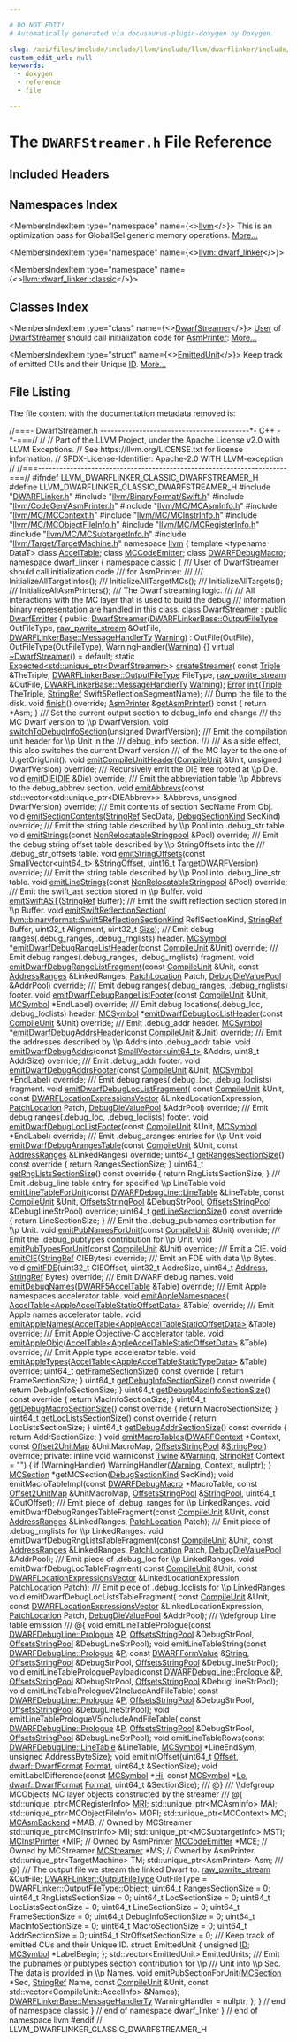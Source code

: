 ```yaml
---

# DO NOT EDIT!
# Automatically generated via docusaurus-plugin-doxygen by Doxygen.

slug: /api/files/include/include/llvm/include/llvm/dwarflinker/include/llvm/dwarflinker/classic/dwarfstreamer-h
custom_edit_url: null
keywords:
  - doxygen
  - reference
  - file

---
```





# The `DWARFStreamer.h` File Reference

<DoxygenPage pluginConfig={pluginConfig}>



## Included Headers

<IncludesList>
<IncludesListItem
  filePath="DWARFLinker.h"
  permalink="/docs/api/files/include/include/llvm/include/llvm/dwarflinker/include/llvm/dwarflinker/classic/dwarflinker-h"
  isLocal="true" />
<IncludesListItem
  filePath="llvm/BinaryFormat/Swift.h"
  permalink="/docs/api/files/include/include/llvm/include/llvm/binaryformat/swift-h"
  isLocal="true" />
<IncludesListItem
  filePath="llvm/CodeGen/AsmPrinter.h"
  permalink="/docs/api/files/include/include/llvm/include/llvm/codegen/asmprinter-h"
  isLocal="true" />
<IncludesListItem
  filePath="llvm/MC/MCAsmInfo.h"
  permalink="/docs/api/files/include/include/llvm/include/llvm/mc/mcasminfo-h"
  isLocal="true" />
<IncludesListItem
  filePath="llvm/MC/MCContext.h"
  permalink="/docs/api/files/include/include/llvm/include/llvm/mc/mccontext-h"
  isLocal="true" />
<IncludesListItem
  filePath="llvm/MC/MCInstrInfo.h"
  permalink="/docs/api/files/include/include/llvm/include/llvm/mc/mcinstrinfo-h"
  isLocal="true" />
<IncludesListItem
  filePath="llvm/MC/MCObjectFileInfo.h"
  permalink="/docs/api/files/include/include/llvm/include/llvm/mc/mcobjectfileinfo-h"
  isLocal="true" />
<IncludesListItem
  filePath="llvm/MC/MCRegisterInfo.h"
  permalink="/docs/api/files/include/include/llvm/include/llvm/mc/mcregisterinfo-h"
  isLocal="true" />
<IncludesListItem
  filePath="llvm/MC/MCSubtargetInfo.h"
  permalink="/docs/api/files/include/include/llvm/include/llvm/mc/mcsubtargetinfo-h"
  isLocal="true" />
<IncludesListItem
  filePath="llvm/Target/TargetMachine.h"
  permalink="/docs/api/files/include/include/llvm/include/llvm/target/targetmachine-h"
  isLocal="true" />
</IncludesList>

## Namespaces Index

<MembersIndex>

<MembersIndexItem
  type="namespace"
  name={<><a href="/docs/api/namespaces/llvm">llvm</a></>}>
This is an optimization pass for GlobalISel generic memory operations. <a href="/docs/api/namespaces/llvm/#details">More...</a>
</MembersIndexItem>

<MembersIndexItem
  type="namespace"
  name={<><a href="/docs/api/namespaces/llvm/dwarf-linker">llvm::dwarf_linker</a></>}>
</MembersIndexItem>

<MembersIndexItem
  type="namespace"
  name={<><a href="/docs/api/namespaces/llvm/dwarf-linker/classic">llvm::dwarf_linker::classic</a></>}>
</MembersIndexItem>

</MembersIndex>

## Classes Index

<MembersIndex>

<MembersIndexItem
  type="class"
  name={<><a href="/docs/api/classes/llvm/dwarf-linker/classic/dwarfstreamer">DwarfStreamer</a></>}>
<a href="/docs/api/classes/llvm/user">User</a> of <a href="/docs/api/classes/llvm/dwarf-linker/classic/dwarfstreamer">DwarfStreamer</a> should call initialization code for <a href="/docs/api/classes/llvm/asmprinter">AsmPrinter</a>: <a href="/docs/api/classes/llvm/dwarf-linker/classic/dwarfstreamer/#details">More...</a>
</MembersIndexItem>

<MembersIndexItem
  type="struct"
  name={<><a href="/docs/api/structs/llvm/dwarf-linker/classic/dwarfstreamer/emittedunit">EmittedUnit</a></>}>
Keep track of emitted CUs and their Unique <a href="/docs/api/namespaces/llvm/callingconv/#abdf8cf606905c10634e831390981b0ed">ID</a>. <a href="/docs/api/structs/llvm/dwarf-linker/classic/dwarfstreamer/emittedunit/#details">More...</a>
</MembersIndexItem>

</MembersIndex>


## File Listing

The file content with the documentation metadata removed is:

<ProgramListing>

<Link id="l00001" /><CodeLine lineNumber="1"><span class="doxyHighlightComment">//===- DwarfStreamer.h ------------------------------------------&#42;- C++ -&#42;-===//</span></CodeLine>
<Link id="l00002" /><CodeLine lineNumber="2"><span class="doxyHighlightComment">//</span></CodeLine>
<Link id="l00003" /><CodeLine lineNumber="3"><span class="doxyHighlightComment">// Part of the LLVM Project, under the Apache License v2.0 with LLVM Exceptions.</span></CodeLine>
<Link id="l00004" /><CodeLine lineNumber="4"><span class="doxyHighlightComment">// See https://llvm.org/LICENSE.txt for license information.</span></CodeLine>
<Link id="l00005" /><CodeLine lineNumber="5"><span class="doxyHighlightComment">// SPDX-License-Identifier: Apache-2.0 WITH LLVM-exception</span></CodeLine>
<Link id="l00006" /><CodeLine lineNumber="6"><span class="doxyHighlightComment">//</span></CodeLine>
<Link id="l00007" /><CodeLine lineNumber="7"><span class="doxyHighlightComment">//===----------------------------------------------------------------------===//</span></CodeLine>
<Link id="l00008" /><CodeLine lineNumber="8"></CodeLine>
<Link id="l00009" /><CodeLine lineNumber="9"><span class="doxyHighlightPreprocessor">#ifndef LLVM&#95;DWARFLINKER&#95;CLASSIC&#95;DWARFSTREAMER&#95;H</span></CodeLine>
<Link id="l00010" /><CodeLine lineNumber="10"><span class="doxyHighlightPreprocessor">#define LLVM&#95;DWARFLINKER&#95;CLASSIC&#95;DWARFSTREAMER&#95;H</span></CodeLine>
<Link id="l00011" /><CodeLine lineNumber="11"></CodeLine>
<Link id="l00012" /><CodeLine lineNumber="12"><span class="doxyHighlightPreprocessor">#include &quot;<a href="/docs/api/files/include/include/llvm/include/llvm/dwarflinker/include/llvm/dwarflinker/classic/dwarflinker-h">DWARFLinker.h</a>&quot;</span></CodeLine>
<Link id="l00013" /><CodeLine lineNumber="13"><span class="doxyHighlightPreprocessor">#include &quot;<a href="/docs/api/files/include/include/llvm/include/llvm/binaryformat/swift-h">llvm/BinaryFormat/Swift.h</a>&quot;</span></CodeLine>
<Link id="l00014" /><CodeLine lineNumber="14"><span class="doxyHighlightPreprocessor">#include &quot;<a href="/docs/api/files/include/include/llvm/include/llvm/codegen/asmprinter-h">llvm/CodeGen/AsmPrinter.h</a>&quot;</span></CodeLine>
<Link id="l00015" /><CodeLine lineNumber="15"><span class="doxyHighlightPreprocessor">#include &quot;<a href="/docs/api/files/include/include/llvm/include/llvm/mc/mcasminfo-h">llvm/MC/MCAsmInfo.h</a>&quot;</span></CodeLine>
<Link id="l00016" /><CodeLine lineNumber="16"><span class="doxyHighlightPreprocessor">#include &quot;<a href="/docs/api/files/include/include/llvm/include/llvm/mc/mccontext-h">llvm/MC/MCContext.h</a>&quot;</span></CodeLine>
<Link id="l00017" /><CodeLine lineNumber="17"><span class="doxyHighlightPreprocessor">#include &quot;<a href="/docs/api/files/include/include/llvm/include/llvm/mc/mcinstrinfo-h">llvm/MC/MCInstrInfo.h</a>&quot;</span></CodeLine>
<Link id="l00018" /><CodeLine lineNumber="18"><span class="doxyHighlightPreprocessor">#include &quot;<a href="/docs/api/files/include/include/llvm/include/llvm/mc/mcobjectfileinfo-h">llvm/MC/MCObjectFileInfo.h</a>&quot;</span></CodeLine>
<Link id="l00019" /><CodeLine lineNumber="19"><span class="doxyHighlightPreprocessor">#include &quot;<a href="/docs/api/files/include/include/llvm/include/llvm/mc/mcregisterinfo-h">llvm/MC/MCRegisterInfo.h</a>&quot;</span></CodeLine>
<Link id="l00020" /><CodeLine lineNumber="20"><span class="doxyHighlightPreprocessor">#include &quot;<a href="/docs/api/files/include/include/llvm/include/llvm/mc/mcsubtargetinfo-h">llvm/MC/MCSubtargetInfo.h</a>&quot;</span></CodeLine>
<Link id="l00021" /><CodeLine lineNumber="21"><span class="doxyHighlightPreprocessor">#include &quot;<a href="/docs/api/files/include/include/llvm/include/llvm/target/targetmachine-h">llvm/Target/TargetMachine.h</a>&quot;</span></CodeLine>
<Link id="l00022" /><CodeLine lineNumber="22"></CodeLine>
<Link id="l00023" /><CodeLine lineNumber="23"><span class="doxyHighlightKeyword">namespace </span><span class="doxyHighlight"><a href="/docs/api/namespaces/llvm">llvm</a> &#123;</span></CodeLine>
<Link id="l00024" /><CodeLine lineNumber="24"><span class="doxyHighlightKeyword">template</span><span class="doxyHighlight"> &lt;</span><span class="doxyHighlightKeyword">typename</span><span class="doxyHighlight"> DataT&gt; </span><span class="doxyHighlightKeyword">class </span><span class="doxyHighlight"><a href="/docs/api/classes/llvm/acceltable">AccelTable</a>;</span></CodeLine>
<Link id="l00025" /><CodeLine lineNumber="25"></CodeLine>
<Link id="l00026" /><CodeLine lineNumber="26"><span class="doxyHighlightKeyword">class </span><span class="doxyHighlight"><a href="/docs/api/classes/llvm/mccodeemitter">MCCodeEmitter</a>;</span></CodeLine>
<Link id="l00027" /><CodeLine lineNumber="27"><span class="doxyHighlightKeyword">class </span><span class="doxyHighlight"><a href="/docs/api/classes/llvm/dwarfdebugmacro">DWARFDebugMacro</a>;</span></CodeLine>
<Link id="l00028" /><CodeLine lineNumber="28"></CodeLine>
<Link id="l00029" /><CodeLine lineNumber="29"><span class="doxyHighlightKeyword">namespace </span><span class="doxyHighlight"><a href="/docs/api/namespaces/llvm/dwarf-linker">dwarf&#95;linker</a> &#123;</span></CodeLine>
<Link id="l00030" /><CodeLine lineNumber="30"><span class="doxyHighlightKeyword">namespace </span><span class="doxyHighlight"><a href="/docs/api/namespaces/llvm/dwarf-linker/classic">classic</a> &#123;</span></CodeLine>
<Link id="l00031" /><CodeLine lineNumber="31"></CodeLine>
<Link id="l00032" /><CodeLine lineNumber="32"><span class="doxyHighlightComment">///   User of DwarfStreamer should call initialization code</span></CodeLine>
<Link id="l00033" /><CodeLine lineNumber="33"><span class="doxyHighlightComment">///   for AsmPrinter:</span></CodeLine>
<Link id="l00034" /><CodeLine lineNumber="34"><span class="doxyHighlightComment">///</span></CodeLine>
<Link id="l00035" /><CodeLine lineNumber="35"><span class="doxyHighlightComment">///   InitializeAllTargetInfos();</span></CodeLine>
<Link id="l00036" /><CodeLine lineNumber="36"><span class="doxyHighlightComment">///   InitializeAllTargetMCs();</span></CodeLine>
<Link id="l00037" /><CodeLine lineNumber="37"><span class="doxyHighlightComment">///   InitializeAllTargets();</span></CodeLine>
<Link id="l00038" /><CodeLine lineNumber="38"><span class="doxyHighlightComment">///   InitializeAllAsmPrinters();</span></CodeLine>
<Link id="l00039" /><CodeLine lineNumber="39"></CodeLine>
<Link id="l00040" /><CodeLine lineNumber="40"><span class="doxyHighlightComment">/// The Dwarf streaming logic.</span></CodeLine>
<Link id="l00041" /><CodeLine lineNumber="41"><span class="doxyHighlightComment">///</span></CodeLine>
<Link id="l00042" /><CodeLine lineNumber="42"><span class="doxyHighlightComment">/// All interactions with the MC layer that is used to build the debug</span></CodeLine>
<Link id="l00043" /><CodeLine lineNumber="43"><span class="doxyHighlightComment">/// information binary representation are handled in this class.</span></CodeLine>
<Link id="l00044" /><CodeLine lineNumber="44" lineLink="/docs/api/classes/llvm/dwarf-linker/classic/dwarfstreamer"><span class="doxyHighlightKeyword">class </span><span class="doxyHighlight"><a href="/docs/api/classes/llvm/dwarf-linker/classic/dwarfstreamer/#a3b68ff50e1e1f073a066600407489bd8">DwarfStreamer</a> : </span><span class="doxyHighlightKeyword">public</span><span class="doxyHighlight"> <a href="/docs/api/classes/llvm/dwarf-linker/classic/dwarfemitter">DwarfEmitter</a> &#123;</span></CodeLine>
<Link id="l00045" /><CodeLine lineNumber="45"><span class="doxyHighlightKeyword">public</span><span class="doxyHighlight">:</span></CodeLine>
<Link id="l00046" /><CodeLine lineNumber="46" lineLink="/docs/api/classes/llvm/dwarf-linker/classic/dwarfstreamer/#a3b68ff50e1e1f073a066600407489bd8"><span class="doxyHighlight">  <a href="/docs/api/classes/llvm/dwarf-linker/classic/dwarfstreamer/#a3b68ff50e1e1f073a066600407489bd8">DwarfStreamer</a>(<a href="/docs/api/classes/llvm/dwarf-linker/dwarflinkerbase/#aba62c3e12b7c341d64f21e98325f4082">DWARFLinkerBase::OutputFileType</a> OutFileType,</span></CodeLine>
<Link id="l00047" /><CodeLine lineNumber="47"><span class="doxyHighlight">                <a href="/docs/api/classes/llvm/raw-pwrite-stream">raw&#95;pwrite&#95;stream</a> &amp;OutFile,</span></CodeLine>
<Link id="l00048" /><CodeLine lineNumber="48"><span class="doxyHighlight">                <a href="/docs/api/classes/llvm/dwarf-linker/dwarflinkerbase/#a6171d1affe838c4595f5bc1306ca5749">DWARFLinkerBase::MessageHandlerTy</a> <a href="/docs/api/namespaces/llvm/#ac226f3d2b9ca090171a8e0a8cb92c343a0eaadb4fcb48a0a0ed7bc9868be9fbaa">Warning</a>)</span></CodeLine>
<Link id="l00049" /><CodeLine lineNumber="49"><span class="doxyHighlight">      : OutFile(OutFile), OutFileType(OutFileType), WarningHandler(<a href="/docs/api/namespaces/llvm/#ac226f3d2b9ca090171a8e0a8cb92c343a0eaadb4fcb48a0a0ed7bc9868be9fbaa">Warning</a>) &#123;&#125;</span></CodeLine>
<Link id="l00050" /><CodeLine lineNumber="50" lineLink="/docs/api/classes/llvm/dwarf-linker/classic/dwarfstreamer/#a46d9f23594282ba2f47f20b2f43664e0"><span class="doxyHighlight">  </span><span class="doxyHighlightKeyword">virtual</span><span class="doxyHighlight"> <a href="/docs/api/classes/llvm/dwarf-linker/classic/dwarfstreamer/#a46d9f23594282ba2f47f20b2f43664e0">~DwarfStreamer</a>() = </span><span class="doxyHighlightKeywordFlow">default</span><span class="doxyHighlight">;</span></CodeLine>
<Link id="l00051" /><CodeLine lineNumber="51"></CodeLine>
<Link id="l00052" /><CodeLine lineNumber="52"><span class="doxyHighlight">  </span><span class="doxyHighlightKeyword">static</span><span class="doxyHighlight"> <a href="/docs/api/classes/llvm/expected">Expected&lt;std::unique&#95;ptr&lt;DwarfStreamer&gt;</a>&gt; <a href="/docs/api/classes/llvm/dwarf-linker/classic/dwarfstreamer/#a4fa9dc1022d6e4b200632808fe58b99a">createStreamer</a>(</span></CodeLine>
<Link id="l00053" /><CodeLine lineNumber="53"><span class="doxyHighlight">      </span><span class="doxyHighlightKeyword">const</span><span class="doxyHighlight"> <a href="/docs/api/classes/llvm/triple">Triple</a> &amp;TheTriple, <a href="/docs/api/classes/llvm/dwarf-linker/dwarflinkerbase/#aba62c3e12b7c341d64f21e98325f4082">DWARFLinkerBase::OutputFileType</a> FileType,</span></CodeLine>
<Link id="l00054" /><CodeLine lineNumber="54"><span class="doxyHighlight">      <a href="/docs/api/classes/llvm/raw-pwrite-stream">raw&#95;pwrite&#95;stream</a> &amp;OutFile, <a href="/docs/api/classes/llvm/dwarf-linker/dwarflinkerbase/#a6171d1affe838c4595f5bc1306ca5749">DWARFLinkerBase::MessageHandlerTy</a> <a href="/docs/api/namespaces/llvm/#ac226f3d2b9ca090171a8e0a8cb92c343a0eaadb4fcb48a0a0ed7bc9868be9fbaa">Warning</a>);</span></CodeLine>
<Link id="l00055" /><CodeLine lineNumber="55"></CodeLine>
<Link id="l00056" /><CodeLine lineNumber="56"><span class="doxyHighlight">  <a href="/docs/api/classes/llvm/error">Error</a> <a href="/docs/api/classes/llvm/dwarf-linker/classic/dwarfstreamer/#a7472bfb367d052f75ef1e00fa660be70">init</a>(<a href="/docs/api/classes/llvm/triple">Triple</a> TheTriple, <a href="/docs/api/classes/llvm/stringref">StringRef</a> Swift5ReflectionSegmentName);</span></CodeLine>
<Link id="l00057" /><CodeLine lineNumber="57"></CodeLine>
<Link id="l00058" /><CodeLine lineNumber="58"><span class="doxyHighlightComment">  /// Dump the file to the disk.</span></CodeLine>
<Link id="l00059" /><CodeLine lineNumber="59"><span class="doxyHighlight">  </span><span class="doxyHighlightKeywordType">void</span><span class="doxyHighlight"> <a href="/docs/api/classes/llvm/dwarf-linker/classic/dwarfstreamer/#aa219176178ec28609335b3abbc253984">finish</a>() </span><span class="doxyHighlightKeyword">override</span><span class="doxyHighlight">;</span></CodeLine>
<Link id="l00060" /><CodeLine lineNumber="60"></CodeLine>
<Link id="l00061" /><CodeLine lineNumber="61" lineLink="/docs/api/classes/llvm/dwarf-linker/classic/dwarfstreamer/#ac68bbd56c519d8bbc0528004f2510ccd"><span class="doxyHighlight">  <a href="/docs/api/classes/llvm/asmprinter">AsmPrinter</a> &amp;<a href="/docs/api/classes/llvm/dwarf-linker/classic/dwarfstreamer/#ac68bbd56c519d8bbc0528004f2510ccd">getAsmPrinter</a>()</span><span class="doxyHighlightKeyword"> const </span><span class="doxyHighlight">&#123; </span><span class="doxyHighlightKeywordFlow">return</span><span class="doxyHighlight"> &#42;Asm; &#125;</span></CodeLine>
<Link id="l00062" /><CodeLine lineNumber="62"></CodeLine>
<Link id="l00063" /><CodeLine lineNumber="63"><span class="doxyHighlightComment">  /// Set the current output section to debug&#95;info and change</span></CodeLine>
<Link id="l00064" /><CodeLine lineNumber="64"><span class="doxyHighlightComment">  /// the MC Dwarf version to \\p DwarfVersion.</span></CodeLine>
<Link id="l00065" /><CodeLine lineNumber="65"><span class="doxyHighlight">  </span><span class="doxyHighlightKeywordType">void</span><span class="doxyHighlight"> <a href="/docs/api/classes/llvm/dwarf-linker/classic/dwarfstreamer/#adfa6fc1d4ec200c99cce6bd03bb41dee">switchToDebugInfoSection</a>(</span><span class="doxyHighlightKeywordType">unsigned</span><span class="doxyHighlight"> DwarfVersion);</span></CodeLine>
<Link id="l00066" /><CodeLine lineNumber="66"></CodeLine>
<Link id="l00067" /><CodeLine lineNumber="67"><span class="doxyHighlightComment">  /// Emit the compilation unit header for \\p Unit in the</span></CodeLine>
<Link id="l00068" /><CodeLine lineNumber="68"><span class="doxyHighlightComment">  /// debug&#95;info section.</span></CodeLine>
<Link id="l00069" /><CodeLine lineNumber="69"><span class="doxyHighlightComment">  ///</span></CodeLine>
<Link id="l00070" /><CodeLine lineNumber="70"><span class="doxyHighlightComment">  /// As a side effect, this also switches the current Dwarf version</span></CodeLine>
<Link id="l00071" /><CodeLine lineNumber="71"><span class="doxyHighlightComment">  /// of the MC layer to the one of U.getOrigUnit().</span></CodeLine>
<Link id="l00072" /><CodeLine lineNumber="72"><span class="doxyHighlight">  </span><span class="doxyHighlightKeywordType">void</span><span class="doxyHighlight"> <a href="/docs/api/classes/llvm/dwarf-linker/classic/dwarfstreamer/#ae734c9b910054fa45f339c64f6a08d25">emitCompileUnitHeader</a>(<a href="/docs/api/classes/llvm/dwarf-linker/classic/compileunit">CompileUnit</a> &amp;Unit, </span><span class="doxyHighlightKeywordType">unsigned</span><span class="doxyHighlight"> DwarfVersion) </span><span class="doxyHighlightKeyword">override</span><span class="doxyHighlight">;</span></CodeLine>
<Link id="l00073" /><CodeLine lineNumber="73"></CodeLine>
<Link id="l00074" /><CodeLine lineNumber="74"><span class="doxyHighlightComment">  /// Recursively emit the DIE tree rooted at \\p Die.</span></CodeLine>
<Link id="l00075" /><CodeLine lineNumber="75"><span class="doxyHighlight">  </span><span class="doxyHighlightKeywordType">void</span><span class="doxyHighlight"> <a href="/docs/api/classes/llvm/dwarf-linker/classic/dwarfstreamer/#a3e1d9b11ad28b498cafb76889dc09239">emitDIE</a>(<a href="/docs/api/classes/llvm/die">DIE</a> &amp;Die) </span><span class="doxyHighlightKeyword">override</span><span class="doxyHighlight">;</span></CodeLine>
<Link id="l00076" /><CodeLine lineNumber="76"></CodeLine>
<Link id="l00077" /><CodeLine lineNumber="77"><span class="doxyHighlightComment">  /// Emit the abbreviation table \\p Abbrevs to the debug&#95;abbrev section.</span></CodeLine>
<Link id="l00078" /><CodeLine lineNumber="78"><span class="doxyHighlight">  </span><span class="doxyHighlightKeywordType">void</span><span class="doxyHighlight"> <a href="/docs/api/classes/llvm/dwarf-linker/classic/dwarfstreamer/#aa83137369d2d17f1a01722c9dbc1c625">emitAbbrevs</a>(</span><span class="doxyHighlightKeyword">const</span><span class="doxyHighlight"> std::vector&lt;std::unique&#95;ptr&lt;DIEAbbrev&gt;&gt; &amp;Abbrevs,</span></CodeLine>
<Link id="l00079" /><CodeLine lineNumber="79"><span class="doxyHighlight">                   </span><span class="doxyHighlightKeywordType">unsigned</span><span class="doxyHighlight"> DwarfVersion) </span><span class="doxyHighlightKeyword">override</span><span class="doxyHighlight">;</span></CodeLine>
<Link id="l00080" /><CodeLine lineNumber="80"></CodeLine>
<Link id="l00081" /><CodeLine lineNumber="81"><span class="doxyHighlightComment">  /// Emit contents of section SecName From Obj.</span></CodeLine>
<Link id="l00082" /><CodeLine lineNumber="82"><span class="doxyHighlight">  </span><span class="doxyHighlightKeywordType">void</span><span class="doxyHighlight"> <a href="/docs/api/classes/llvm/dwarf-linker/classic/dwarfstreamer/#a83ef4419b677602809ece02714515fdc">emitSectionContents</a>(<a href="/docs/api/classes/llvm/stringref">StringRef</a> SecData,</span></CodeLine>
<Link id="l00083" /><CodeLine lineNumber="83"><span class="doxyHighlight">                           <a href="/docs/api/namespaces/llvm/dwarf-linker/#a463a58e257d5f6fb2c39eb9a2474fc24">DebugSectionKind</a> SecKind) </span><span class="doxyHighlightKeyword">override</span><span class="doxyHighlight">;</span></CodeLine>
<Link id="l00084" /><CodeLine lineNumber="84"></CodeLine>
<Link id="l00085" /><CodeLine lineNumber="85"><span class="doxyHighlightComment">  /// Emit the string table described by \\p Pool into .debug&#95;str table.</span></CodeLine>
<Link id="l00086" /><CodeLine lineNumber="86"><span class="doxyHighlight">  </span><span class="doxyHighlightKeywordType">void</span><span class="doxyHighlight"> <a href="/docs/api/classes/llvm/dwarf-linker/classic/dwarfstreamer/#a4e79865080aad82450af13818c5bccde">emitStrings</a>(</span><span class="doxyHighlightKeyword">const</span><span class="doxyHighlight"> <a href="/docs/api/classes/llvm/nonrelocatablestringpool">NonRelocatableStringpool</a> &amp;Pool) </span><span class="doxyHighlightKeyword">override</span><span class="doxyHighlight">;</span></CodeLine>
<Link id="l00087" /><CodeLine lineNumber="87"></CodeLine>
<Link id="l00088" /><CodeLine lineNumber="88"><span class="doxyHighlightComment">  /// Emit the debug string offset table described by \\p StringOffsets into the</span></CodeLine>
<Link id="l00089" /><CodeLine lineNumber="89"><span class="doxyHighlightComment">  /// .debug&#95;str&#95;offsets table.</span></CodeLine>
<Link id="l00090" /><CodeLine lineNumber="90"><span class="doxyHighlight">  </span><span class="doxyHighlightKeywordType">void</span><span class="doxyHighlight"> <a href="/docs/api/classes/llvm/dwarf-linker/classic/dwarfstreamer/#a66752f73169dfa9247fe4f788c08e49e">emitStringOffsets</a>(</span><span class="doxyHighlightKeyword">const</span><span class="doxyHighlight"> <a href="/docs/api/classes/llvm/smallvector">SmallVector&lt;uint64&#95;t&gt;</a> &amp;StringOffset,</span></CodeLine>
<Link id="l00091" /><CodeLine lineNumber="91"><span class="doxyHighlight">                         uint16&#95;t TargetDWARFVersion) </span><span class="doxyHighlightKeyword">override</span><span class="doxyHighlight">;</span></CodeLine>
<Link id="l00092" /><CodeLine lineNumber="92"></CodeLine>
<Link id="l00093" /><CodeLine lineNumber="93"><span class="doxyHighlightComment">  /// Emit the string table described by \\p Pool into .debug&#95;line&#95;str table.</span></CodeLine>
<Link id="l00094" /><CodeLine lineNumber="94"><span class="doxyHighlight">  </span><span class="doxyHighlightKeywordType">void</span><span class="doxyHighlight"> <a href="/docs/api/classes/llvm/dwarf-linker/classic/dwarfstreamer/#a6af42c1280c80b31795c26ab738637d6">emitLineStrings</a>(</span><span class="doxyHighlightKeyword">const</span><span class="doxyHighlight"> <a href="/docs/api/classes/llvm/nonrelocatablestringpool">NonRelocatableStringpool</a> &amp;Pool) </span><span class="doxyHighlightKeyword">override</span><span class="doxyHighlight">;</span></CodeLine>
<Link id="l00095" /><CodeLine lineNumber="95"></CodeLine>
<Link id="l00096" /><CodeLine lineNumber="96"><span class="doxyHighlightComment">  /// Emit the swift&#95;ast section stored in \\p Buffer.</span></CodeLine>
<Link id="l00097" /><CodeLine lineNumber="97"><span class="doxyHighlight">  </span><span class="doxyHighlightKeywordType">void</span><span class="doxyHighlight"> <a href="/docs/api/classes/llvm/dwarf-linker/classic/dwarfstreamer/#aeb71b6f90fe6bf50b3ff54cfc7092077">emitSwiftAST</a>(<a href="/docs/api/classes/llvm/stringref">StringRef</a> Buffer);</span></CodeLine>
<Link id="l00098" /><CodeLine lineNumber="98"></CodeLine>
<Link id="l00099" /><CodeLine lineNumber="99"><span class="doxyHighlightComment">  /// Emit the swift reflection section stored in \\p Buffer.</span></CodeLine>
<Link id="l00100" /><CodeLine lineNumber="100"><span class="doxyHighlight">  </span><span class="doxyHighlightKeywordType">void</span><span class="doxyHighlight"> <a href="/docs/api/classes/llvm/dwarf-linker/classic/dwarfstreamer/#a74e0e8c4a75f7e6b6be6c976a5738a0f">emitSwiftReflectionSection</a>(</span></CodeLine>
<Link id="l00101" /><CodeLine lineNumber="101"><span class="doxyHighlight">      <a href="/docs/api/namespaces/llvm/binaryformat/#ab355a2b14b4cc35373b4526fbfab894d">llvm::binaryformat::Swift5ReflectionSectionKind</a> ReflSectionKind,</span></CodeLine>
<Link id="l00102" /><CodeLine lineNumber="102"><span class="doxyHighlight">      <a href="/docs/api/classes/llvm/stringref">StringRef</a> Buffer, uint32&#95;t Alignment, uint32&#95;t <a href="/docs/api/files/lib/lib/analysis/inlineorder-cpp/#a7ee6f0cb51c3b9056199e9a0001fe8c3a6f6cb72d544962fa333e2e34ce64f719">Size</a>);</span></CodeLine>
<Link id="l00103" /><CodeLine lineNumber="103"></CodeLine>
<Link id="l00104" /><CodeLine lineNumber="104"><span class="doxyHighlightComment">  /// Emit debug ranges(.debug&#95;ranges, .debug&#95;rnglists) header.</span></CodeLine>
<Link id="l00105" /><CodeLine lineNumber="105"><span class="doxyHighlight">  <a href="/docs/api/classes/llvm/mcsymbol">MCSymbol</a> &#42;<a href="/docs/api/classes/llvm/dwarf-linker/classic/dwarfstreamer/#a76c644f5c1f4d8496ba7bb40c27fc2a0">emitDwarfDebugRangeListHeader</a>(</span><span class="doxyHighlightKeyword">const</span><span class="doxyHighlight"> <a href="/docs/api/classes/llvm/dwarf-linker/classic/compileunit">CompileUnit</a> &amp;Unit) </span><span class="doxyHighlightKeyword">override</span><span class="doxyHighlight">;</span></CodeLine>
<Link id="l00106" /><CodeLine lineNumber="106"></CodeLine>
<Link id="l00107" /><CodeLine lineNumber="107"><span class="doxyHighlightComment">  /// Emit debug ranges(.debug&#95;ranges, .debug&#95;rnglists) fragment.</span></CodeLine>
<Link id="l00108" /><CodeLine lineNumber="108"><span class="doxyHighlight">  </span><span class="doxyHighlightKeywordType">void</span><span class="doxyHighlight"> <a href="/docs/api/classes/llvm/dwarf-linker/classic/dwarfstreamer/#abdee70a37b2b5891f138329f0001b6eb">emitDwarfDebugRangeListFragment</a>(</span><span class="doxyHighlightKeyword">const</span><span class="doxyHighlight"> <a href="/docs/api/classes/llvm/dwarf-linker/classic/compileunit">CompileUnit</a> &amp;Unit,</span></CodeLine>
<Link id="l00109" /><CodeLine lineNumber="109"><span class="doxyHighlight">                                       </span><span class="doxyHighlightKeyword">const</span><span class="doxyHighlight"> <a href="/docs/api/classes/llvm/addressranges">AddressRanges</a> &amp;LinkedRanges,</span></CodeLine>
<Link id="l00110" /><CodeLine lineNumber="110"><span class="doxyHighlight">                                       <a href="/docs/api/structs/llvm/dwarf-linker/classic/patchlocation">PatchLocation</a> Patch,</span></CodeLine>
<Link id="l00111" /><CodeLine lineNumber="111"><span class="doxyHighlight">                                       <a href="/docs/api/namespaces/llvm/dwarf-linker/classic/#a1ea4442463c620b2bef27de747ab16d7">DebugDieValuePool</a> &amp;AddrPool) </span><span class="doxyHighlightKeyword">override</span><span class="doxyHighlight">;</span></CodeLine>
<Link id="l00112" /><CodeLine lineNumber="112"></CodeLine>
<Link id="l00113" /><CodeLine lineNumber="113"><span class="doxyHighlightComment">  /// Emit debug ranges(.debug&#95;ranges, .debug&#95;rnglists) footer.</span></CodeLine>
<Link id="l00114" /><CodeLine lineNumber="114"><span class="doxyHighlight">  </span><span class="doxyHighlightKeywordType">void</span><span class="doxyHighlight"> <a href="/docs/api/classes/llvm/dwarf-linker/classic/dwarfstreamer/#af326d9b46d855973c0312e0b9b9df0ee">emitDwarfDebugRangeListFooter</a>(</span><span class="doxyHighlightKeyword">const</span><span class="doxyHighlight"> <a href="/docs/api/classes/llvm/dwarf-linker/classic/compileunit">CompileUnit</a> &amp;Unit,</span></CodeLine>
<Link id="l00115" /><CodeLine lineNumber="115"><span class="doxyHighlight">                                     <a href="/docs/api/classes/llvm/mcsymbol">MCSymbol</a> &#42;EndLabel) </span><span class="doxyHighlightKeyword">override</span><span class="doxyHighlight">;</span></CodeLine>
<Link id="l00116" /><CodeLine lineNumber="116"></CodeLine>
<Link id="l00117" /><CodeLine lineNumber="117"><span class="doxyHighlightComment">  /// Emit debug locations(.debug&#95;loc, .debug&#95;loclists) header.</span></CodeLine>
<Link id="l00118" /><CodeLine lineNumber="118"><span class="doxyHighlight">  <a href="/docs/api/classes/llvm/mcsymbol">MCSymbol</a> &#42;<a href="/docs/api/classes/llvm/dwarf-linker/classic/dwarfstreamer/#aab5961481095fc72e2dcce4049c04eac">emitDwarfDebugLocListHeader</a>(</span><span class="doxyHighlightKeyword">const</span><span class="doxyHighlight"> <a href="/docs/api/classes/llvm/dwarf-linker/classic/compileunit">CompileUnit</a> &amp;Unit) </span><span class="doxyHighlightKeyword">override</span><span class="doxyHighlight">;</span></CodeLine>
<Link id="l00119" /><CodeLine lineNumber="119"></CodeLine>
<Link id="l00120" /><CodeLine lineNumber="120"><span class="doxyHighlightComment">  /// Emit .debug&#95;addr header.</span></CodeLine>
<Link id="l00121" /><CodeLine lineNumber="121"><span class="doxyHighlight">  <a href="/docs/api/classes/llvm/mcsymbol">MCSymbol</a> &#42;<a href="/docs/api/classes/llvm/dwarf-linker/classic/dwarfstreamer/#a6666e068e3dc915e7ad702b462af9ac6">emitDwarfDebugAddrsHeader</a>(</span><span class="doxyHighlightKeyword">const</span><span class="doxyHighlight"> <a href="/docs/api/classes/llvm/dwarf-linker/classic/compileunit">CompileUnit</a> &amp;Unit) </span><span class="doxyHighlightKeyword">override</span><span class="doxyHighlight">;</span></CodeLine>
<Link id="l00122" /><CodeLine lineNumber="122"></CodeLine>
<Link id="l00123" /><CodeLine lineNumber="123"><span class="doxyHighlightComment">  /// Emit the addresses described by \\p Addrs into .debug&#95;addr table.</span></CodeLine>
<Link id="l00124" /><CodeLine lineNumber="124"><span class="doxyHighlight">  </span><span class="doxyHighlightKeywordType">void</span><span class="doxyHighlight"> <a href="/docs/api/classes/llvm/dwarf-linker/classic/dwarfstreamer/#ad6c40412d73534e0fecf36d3e6497c81">emitDwarfDebugAddrs</a>(</span><span class="doxyHighlightKeyword">const</span><span class="doxyHighlight"> <a href="/docs/api/classes/llvm/smallvector">SmallVector&lt;uint64&#95;t&gt;</a> &amp;Addrs,</span></CodeLine>
<Link id="l00125" /><CodeLine lineNumber="125"><span class="doxyHighlight">                           uint8&#95;t AddrSize) </span><span class="doxyHighlightKeyword">override</span><span class="doxyHighlight">;</span></CodeLine>
<Link id="l00126" /><CodeLine lineNumber="126"></CodeLine>
<Link id="l00127" /><CodeLine lineNumber="127"><span class="doxyHighlightComment">  /// Emit .debug&#95;addr footer.</span></CodeLine>
<Link id="l00128" /><CodeLine lineNumber="128"><span class="doxyHighlight">  </span><span class="doxyHighlightKeywordType">void</span><span class="doxyHighlight"> <a href="/docs/api/classes/llvm/dwarf-linker/classic/dwarfstreamer/#a14bf077390ead4e3e4c772fe6c56d98b">emitDwarfDebugAddrsFooter</a>(</span><span class="doxyHighlightKeyword">const</span><span class="doxyHighlight"> <a href="/docs/api/classes/llvm/dwarf-linker/classic/compileunit">CompileUnit</a> &amp;Unit,</span></CodeLine>
<Link id="l00129" /><CodeLine lineNumber="129"><span class="doxyHighlight">                                 <a href="/docs/api/classes/llvm/mcsymbol">MCSymbol</a> &#42;EndLabel) </span><span class="doxyHighlightKeyword">override</span><span class="doxyHighlight">;</span></CodeLine>
<Link id="l00130" /><CodeLine lineNumber="130"></CodeLine>
<Link id="l00131" /><CodeLine lineNumber="131"><span class="doxyHighlightComment">  /// Emit debug ranges(.debug&#95;loc, .debug&#95;loclists) fragment.</span></CodeLine>
<Link id="l00132" /><CodeLine lineNumber="132"><span class="doxyHighlight">  </span><span class="doxyHighlightKeywordType">void</span><span class="doxyHighlight"> <a href="/docs/api/classes/llvm/dwarf-linker/classic/dwarfstreamer/#a481a4c85572fe722d12161a938db2e55">emitDwarfDebugLocListFragment</a>(</span></CodeLine>
<Link id="l00133" /><CodeLine lineNumber="133"><span class="doxyHighlight">      </span><span class="doxyHighlightKeyword">const</span><span class="doxyHighlight"> <a href="/docs/api/classes/llvm/dwarf-linker/classic/compileunit">CompileUnit</a> &amp;Unit,</span></CodeLine>
<Link id="l00134" /><CodeLine lineNumber="134"><span class="doxyHighlight">      </span><span class="doxyHighlightKeyword">const</span><span class="doxyHighlight"> <a href="/docs/api/namespaces/llvm/#afc9a8659aea188ea36273a12a45b5929">DWARFLocationExpressionsVector</a> &amp;LinkedLocationExpression,</span></CodeLine>
<Link id="l00135" /><CodeLine lineNumber="135"><span class="doxyHighlight">      <a href="/docs/api/structs/llvm/dwarf-linker/classic/patchlocation">PatchLocation</a> Patch, <a href="/docs/api/namespaces/llvm/dwarf-linker/classic/#a1ea4442463c620b2bef27de747ab16d7">DebugDieValuePool</a> &amp;AddrPool) </span><span class="doxyHighlightKeyword">override</span><span class="doxyHighlight">;</span></CodeLine>
<Link id="l00136" /><CodeLine lineNumber="136"></CodeLine>
<Link id="l00137" /><CodeLine lineNumber="137"><span class="doxyHighlightComment">  /// Emit debug ranges(.debug&#95;loc, .debug&#95;loclists) footer.</span></CodeLine>
<Link id="l00138" /><CodeLine lineNumber="138"><span class="doxyHighlight">  </span><span class="doxyHighlightKeywordType">void</span><span class="doxyHighlight"> <a href="/docs/api/classes/llvm/dwarf-linker/classic/dwarfstreamer/#a56a0f9d54eda9f50af120e6eebb76681">emitDwarfDebugLocListFooter</a>(</span><span class="doxyHighlightKeyword">const</span><span class="doxyHighlight"> <a href="/docs/api/classes/llvm/dwarf-linker/classic/compileunit">CompileUnit</a> &amp;Unit,</span></CodeLine>
<Link id="l00139" /><CodeLine lineNumber="139"><span class="doxyHighlight">                                   <a href="/docs/api/classes/llvm/mcsymbol">MCSymbol</a> &#42;EndLabel) </span><span class="doxyHighlightKeyword">override</span><span class="doxyHighlight">;</span></CodeLine>
<Link id="l00140" /><CodeLine lineNumber="140"></CodeLine>
<Link id="l00141" /><CodeLine lineNumber="141"><span class="doxyHighlightComment">  /// Emit .debug&#95;aranges entries for \\p Unit</span></CodeLine>
<Link id="l00142" /><CodeLine lineNumber="142"><span class="doxyHighlight">  </span><span class="doxyHighlightKeywordType">void</span><span class="doxyHighlight"> <a href="/docs/api/classes/llvm/dwarf-linker/classic/dwarfstreamer/#a1b5a6fd6b5c5ce109d0c54457d817460">emitDwarfDebugArangesTable</a>(</span><span class="doxyHighlightKeyword">const</span><span class="doxyHighlight"> <a href="/docs/api/classes/llvm/dwarf-linker/classic/compileunit">CompileUnit</a> &amp;Unit,</span></CodeLine>
<Link id="l00143" /><CodeLine lineNumber="143"><span class="doxyHighlight">                                  </span><span class="doxyHighlightKeyword">const</span><span class="doxyHighlight"> <a href="/docs/api/classes/llvm/addressranges">AddressRanges</a> &amp;LinkedRanges) </span><span class="doxyHighlightKeyword">override</span><span class="doxyHighlight">;</span></CodeLine>
<Link id="l00144" /><CodeLine lineNumber="144"></CodeLine>
<Link id="l00145" /><CodeLine lineNumber="145" lineLink="/docs/api/classes/llvm/dwarf-linker/classic/dwarfstreamer/#a099674e6a2c5c5b6d556d797cd44e6c1"><span class="doxyHighlight">  uint64&#95;t <a href="/docs/api/classes/llvm/dwarf-linker/classic/dwarfstreamer/#a099674e6a2c5c5b6d556d797cd44e6c1">getRangesSectionSize</a>()</span><span class="doxyHighlightKeyword"> const override </span><span class="doxyHighlight">&#123; </span><span class="doxyHighlightKeywordFlow">return</span><span class="doxyHighlight"> RangesSectionSize; &#125;</span></CodeLine>
<Link id="l00146" /><CodeLine lineNumber="146"></CodeLine>
<Link id="l00147" /><CodeLine lineNumber="147" lineLink="/docs/api/classes/llvm/dwarf-linker/classic/dwarfstreamer/#a7950d1f93783df9a2c0ee7a2ddd30052"><span class="doxyHighlight">  uint64&#95;t <a href="/docs/api/classes/llvm/dwarf-linker/classic/dwarfstreamer/#a7950d1f93783df9a2c0ee7a2ddd30052">getRngListsSectionSize</a>()</span><span class="doxyHighlightKeyword"> const override </span><span class="doxyHighlight">&#123;</span></CodeLine>
<Link id="l00148" /><CodeLine lineNumber="148"><span class="doxyHighlight">    </span><span class="doxyHighlightKeywordFlow">return</span><span class="doxyHighlight"> RngListsSectionSize;</span></CodeLine>
<Link id="l00149" /><CodeLine lineNumber="149"><span class="doxyHighlight">  &#125;</span></CodeLine>
<Link id="l00150" /><CodeLine lineNumber="150"></CodeLine>
<Link id="l00151" /><CodeLine lineNumber="151"><span class="doxyHighlightComment">  /// Emit .debug&#95;line table entry for specified \\p LineTable</span></CodeLine>
<Link id="l00152" /><CodeLine lineNumber="152"><span class="doxyHighlight">  </span><span class="doxyHighlightKeywordType">void</span><span class="doxyHighlight"> <a href="/docs/api/classes/llvm/dwarf-linker/classic/dwarfstreamer/#ad43ae71d8137d5a78d559644f17eb162">emitLineTableForUnit</a>(</span><span class="doxyHighlightKeyword">const</span><span class="doxyHighlight"> <a href="/docs/api/structs/llvm/dwarfdebugline/linetable">DWARFDebugLine::LineTable</a> &amp;LineTable,</span></CodeLine>
<Link id="l00153" /><CodeLine lineNumber="153"><span class="doxyHighlight">                            </span><span class="doxyHighlightKeyword">const</span><span class="doxyHighlight"> <a href="/docs/api/classes/llvm/dwarf-linker/classic/compileunit">CompileUnit</a> &amp;Unit,</span></CodeLine>
<Link id="l00154" /><CodeLine lineNumber="154"><span class="doxyHighlight">                            <a href="/docs/api/namespaces/llvm/#aca9ad9fe13b3bf966c4c7dd96cec79df">OffsetsStringPool</a> &amp;DebugStrPool,</span></CodeLine>
<Link id="l00155" /><CodeLine lineNumber="155"><span class="doxyHighlight">                            <a href="/docs/api/namespaces/llvm/#aca9ad9fe13b3bf966c4c7dd96cec79df">OffsetsStringPool</a> &amp;DebugLineStrPool) </span><span class="doxyHighlightKeyword">override</span><span class="doxyHighlight">;</span></CodeLine>
<Link id="l00156" /><CodeLine lineNumber="156"></CodeLine>
<Link id="l00157" /><CodeLine lineNumber="157" lineLink="/docs/api/classes/llvm/dwarf-linker/classic/dwarfstreamer/#a54c96d59b67461c55d80da75a5367c89"><span class="doxyHighlight">  uint64&#95;t <a href="/docs/api/classes/llvm/dwarf-linker/classic/dwarfstreamer/#a54c96d59b67461c55d80da75a5367c89">getLineSectionSize</a>()</span><span class="doxyHighlightKeyword"> const override </span><span class="doxyHighlight">&#123; </span><span class="doxyHighlightKeywordFlow">return</span><span class="doxyHighlight"> LineSectionSize; &#125;</span></CodeLine>
<Link id="l00158" /><CodeLine lineNumber="158"></CodeLine>
<Link id="l00159" /><CodeLine lineNumber="159"><span class="doxyHighlightComment">  /// Emit the .debug&#95;pubnames contribution for \\p Unit.</span></CodeLine>
<Link id="l00160" /><CodeLine lineNumber="160"><span class="doxyHighlight">  </span><span class="doxyHighlightKeywordType">void</span><span class="doxyHighlight"> <a href="/docs/api/classes/llvm/dwarf-linker/classic/dwarfstreamer/#ab87c037c75932ed1aaa7e2972807fada">emitPubNamesForUnit</a>(</span><span class="doxyHighlightKeyword">const</span><span class="doxyHighlight"> <a href="/docs/api/classes/llvm/dwarf-linker/classic/compileunit">CompileUnit</a> &amp;Unit) </span><span class="doxyHighlightKeyword">override</span><span class="doxyHighlight">;</span></CodeLine>
<Link id="l00161" /><CodeLine lineNumber="161"></CodeLine>
<Link id="l00162" /><CodeLine lineNumber="162"><span class="doxyHighlightComment">  /// Emit the .debug&#95;pubtypes contribution for \\p Unit.</span></CodeLine>
<Link id="l00163" /><CodeLine lineNumber="163"><span class="doxyHighlight">  </span><span class="doxyHighlightKeywordType">void</span><span class="doxyHighlight"> <a href="/docs/api/classes/llvm/dwarf-linker/classic/dwarfstreamer/#ac1c6aa4a712ba25fc48031640b19f690">emitPubTypesForUnit</a>(</span><span class="doxyHighlightKeyword">const</span><span class="doxyHighlight"> <a href="/docs/api/classes/llvm/dwarf-linker/classic/compileunit">CompileUnit</a> &amp;Unit) </span><span class="doxyHighlightKeyword">override</span><span class="doxyHighlight">;</span></CodeLine>
<Link id="l00164" /><CodeLine lineNumber="164"></CodeLine>
<Link id="l00165" /><CodeLine lineNumber="165"><span class="doxyHighlightComment">  /// Emit a CIE.</span></CodeLine>
<Link id="l00166" /><CodeLine lineNumber="166"><span class="doxyHighlight">  </span><span class="doxyHighlightKeywordType">void</span><span class="doxyHighlight"> <a href="/docs/api/classes/llvm/dwarf-linker/classic/dwarfstreamer/#a7e84332e336e7ded64bc2acb2bfc66a7">emitCIE</a>(<a href="/docs/api/classes/llvm/stringref">StringRef</a> CIEBytes) </span><span class="doxyHighlightKeyword">override</span><span class="doxyHighlight">;</span></CodeLine>
<Link id="l00167" /><CodeLine lineNumber="167"></CodeLine>
<Link id="l00168" /><CodeLine lineNumber="168"><span class="doxyHighlightComment">  /// Emit an FDE with data \\p Bytes.</span></CodeLine>
<Link id="l00169" /><CodeLine lineNumber="169"><span class="doxyHighlight">  </span><span class="doxyHighlightKeywordType">void</span><span class="doxyHighlight"> <a href="/docs/api/classes/llvm/dwarf-linker/classic/dwarfstreamer/#ab3efa9219c5d461ff2e67802f8ea6aa7">emitFDE</a>(uint32&#95;t CIEOffset, uint32&#95;t AddreSize, uint64&#95;t <a href="/docs/api/namespaces/llvm/#a8e02bbea14c70bab55fbc1384e1472d9add7bf230fde8d4836917806aff6a6b27">Address</a>,</span></CodeLine>
<Link id="l00170" /><CodeLine lineNumber="170"><span class="doxyHighlight">               <a href="/docs/api/classes/llvm/stringref">StringRef</a> Bytes) </span><span class="doxyHighlightKeyword">override</span><span class="doxyHighlight">;</span></CodeLine>
<Link id="l00171" /><CodeLine lineNumber="171"></CodeLine>
<Link id="l00172" /><CodeLine lineNumber="172"><span class="doxyHighlightComment">  /// Emit DWARF debug names.</span></CodeLine>
<Link id="l00173" /><CodeLine lineNumber="173"><span class="doxyHighlight">  </span><span class="doxyHighlightKeywordType">void</span><span class="doxyHighlight"> <a href="/docs/api/classes/llvm/dwarf-linker/classic/dwarfstreamer/#a53a46254268dfc1ac0c64478894c1ca2">emitDebugNames</a>(<a href="/docs/api/classes/llvm/dwarf5acceltable">DWARF5AccelTable</a> &amp;Table) </span><span class="doxyHighlightKeyword">override</span><span class="doxyHighlight">;</span></CodeLine>
<Link id="l00174" /><CodeLine lineNumber="174"></CodeLine>
<Link id="l00175" /><CodeLine lineNumber="175"><span class="doxyHighlightComment">  /// Emit Apple namespaces accelerator table.</span></CodeLine>
<Link id="l00176" /><CodeLine lineNumber="176"><span class="doxyHighlight">  </span><span class="doxyHighlightKeywordType">void</span><span class="doxyHighlight"> <a href="/docs/api/classes/llvm/dwarf-linker/classic/dwarfstreamer/#adc88ed9d4746a98c3e718ba452fb7a2f">emitAppleNamespaces</a>(</span></CodeLine>
<Link id="l00177" /><CodeLine lineNumber="177"><span class="doxyHighlight">      <a href="/docs/api/classes/llvm/acceltable">AccelTable&lt;AppleAccelTableStaticOffsetData&gt;</a> &amp;Table) </span><span class="doxyHighlightKeyword">override</span><span class="doxyHighlight">;</span></CodeLine>
<Link id="l00178" /><CodeLine lineNumber="178"></CodeLine>
<Link id="l00179" /><CodeLine lineNumber="179"><span class="doxyHighlightComment">  /// Emit Apple names accelerator table.</span></CodeLine>
<Link id="l00180" /><CodeLine lineNumber="180"><span class="doxyHighlight">  </span><span class="doxyHighlightKeywordType">void</span></CodeLine>
<Link id="l00181" /><CodeLine lineNumber="181"><span class="doxyHighlight">  <a href="/docs/api/classes/llvm/dwarf-linker/classic/dwarfstreamer/#a86e9803ff74cb07df7513b71e6c6a8f3">emitAppleNames</a>(<a href="/docs/api/classes/llvm/acceltable">AccelTable&lt;AppleAccelTableStaticOffsetData&gt;</a> &amp;Table) </span><span class="doxyHighlightKeyword">override</span><span class="doxyHighlight">;</span></CodeLine>
<Link id="l00182" /><CodeLine lineNumber="182"></CodeLine>
<Link id="l00183" /><CodeLine lineNumber="183"><span class="doxyHighlightComment">  /// Emit Apple Objective-C accelerator table.</span></CodeLine>
<Link id="l00184" /><CodeLine lineNumber="184"><span class="doxyHighlight">  </span><span class="doxyHighlightKeywordType">void</span></CodeLine>
<Link id="l00185" /><CodeLine lineNumber="185"><span class="doxyHighlight">  <a href="/docs/api/classes/llvm/dwarf-linker/classic/dwarfstreamer/#adc0be8158bd04374e0649a131315bfc3">emitAppleObjc</a>(<a href="/docs/api/classes/llvm/acceltable">AccelTable&lt;AppleAccelTableStaticOffsetData&gt;</a> &amp;Table) </span><span class="doxyHighlightKeyword">override</span><span class="doxyHighlight">;</span></CodeLine>
<Link id="l00186" /><CodeLine lineNumber="186"></CodeLine>
<Link id="l00187" /><CodeLine lineNumber="187"><span class="doxyHighlightComment">  /// Emit Apple type accelerator table.</span></CodeLine>
<Link id="l00188" /><CodeLine lineNumber="188"><span class="doxyHighlight">  </span><span class="doxyHighlightKeywordType">void</span></CodeLine>
<Link id="l00189" /><CodeLine lineNumber="189"><span class="doxyHighlight">  <a href="/docs/api/classes/llvm/dwarf-linker/classic/dwarfstreamer/#a362d35ef2b2a4c791c03222f1bdd1c45">emitAppleTypes</a>(<a href="/docs/api/classes/llvm/acceltable">AccelTable&lt;AppleAccelTableStaticTypeData&gt;</a> &amp;Table) </span><span class="doxyHighlightKeyword">override</span><span class="doxyHighlight">;</span></CodeLine>
<Link id="l00190" /><CodeLine lineNumber="190"></CodeLine>
<Link id="l00191" /><CodeLine lineNumber="191" lineLink="/docs/api/classes/llvm/dwarf-linker/classic/dwarfstreamer/#ae9101ef55c2f1d70d82c7acdd94ba2b6"><span class="doxyHighlight">  uint64&#95;t <a href="/docs/api/classes/llvm/dwarf-linker/classic/dwarfstreamer/#ae9101ef55c2f1d70d82c7acdd94ba2b6">getFrameSectionSize</a>()</span><span class="doxyHighlightKeyword"> const override </span><span class="doxyHighlight">&#123; </span><span class="doxyHighlightKeywordFlow">return</span><span class="doxyHighlight"> FrameSectionSize; &#125;</span></CodeLine>
<Link id="l00192" /><CodeLine lineNumber="192"></CodeLine>
<Link id="l00193" /><CodeLine lineNumber="193" lineLink="/docs/api/classes/llvm/dwarf-linker/classic/dwarfstreamer/#a0703b36dce3be3f918ad55530d2a774c"><span class="doxyHighlight">  uint64&#95;t <a href="/docs/api/classes/llvm/dwarf-linker/classic/dwarfstreamer/#a0703b36dce3be3f918ad55530d2a774c">getDebugInfoSectionSize</a>()</span><span class="doxyHighlightKeyword"> const override </span><span class="doxyHighlight">&#123;</span></CodeLine>
<Link id="l00194" /><CodeLine lineNumber="194"><span class="doxyHighlight">    </span><span class="doxyHighlightKeywordFlow">return</span><span class="doxyHighlight"> DebugInfoSectionSize;</span></CodeLine>
<Link id="l00195" /><CodeLine lineNumber="195"><span class="doxyHighlight">  &#125;</span></CodeLine>
<Link id="l00196" /><CodeLine lineNumber="196"></CodeLine>
<Link id="l00197" /><CodeLine lineNumber="197" lineLink="/docs/api/classes/llvm/dwarf-linker/classic/dwarfstreamer/#abafe025d32ef832754a24bfedf614be1"><span class="doxyHighlight">  uint64&#95;t <a href="/docs/api/classes/llvm/dwarf-linker/classic/dwarfstreamer/#abafe025d32ef832754a24bfedf614be1">getDebugMacInfoSectionSize</a>()</span><span class="doxyHighlightKeyword"> const override </span><span class="doxyHighlight">&#123;</span></CodeLine>
<Link id="l00198" /><CodeLine lineNumber="198"><span class="doxyHighlight">    </span><span class="doxyHighlightKeywordFlow">return</span><span class="doxyHighlight"> MacInfoSectionSize;</span></CodeLine>
<Link id="l00199" /><CodeLine lineNumber="199"><span class="doxyHighlight">  &#125;</span></CodeLine>
<Link id="l00200" /><CodeLine lineNumber="200"></CodeLine>
<Link id="l00201" /><CodeLine lineNumber="201" lineLink="/docs/api/classes/llvm/dwarf-linker/classic/dwarfstreamer/#a46f98097ee23555c85fec17ca49186d9"><span class="doxyHighlight">  uint64&#95;t <a href="/docs/api/classes/llvm/dwarf-linker/classic/dwarfstreamer/#a46f98097ee23555c85fec17ca49186d9">getDebugMacroSectionSize</a>()</span><span class="doxyHighlightKeyword"> const override </span><span class="doxyHighlight">&#123;</span></CodeLine>
<Link id="l00202" /><CodeLine lineNumber="202"><span class="doxyHighlight">    </span><span class="doxyHighlightKeywordFlow">return</span><span class="doxyHighlight"> MacroSectionSize;</span></CodeLine>
<Link id="l00203" /><CodeLine lineNumber="203"><span class="doxyHighlight">  &#125;</span></CodeLine>
<Link id="l00204" /><CodeLine lineNumber="204"></CodeLine>
<Link id="l00205" /><CodeLine lineNumber="205" lineLink="/docs/api/classes/llvm/dwarf-linker/classic/dwarfstreamer/#a7ed87efa200b9505f5eebf2c68ca9914"><span class="doxyHighlight">  uint64&#95;t <a href="/docs/api/classes/llvm/dwarf-linker/classic/dwarfstreamer/#a7ed87efa200b9505f5eebf2c68ca9914">getLocListsSectionSize</a>()</span><span class="doxyHighlightKeyword"> const override </span><span class="doxyHighlight">&#123;</span></CodeLine>
<Link id="l00206" /><CodeLine lineNumber="206"><span class="doxyHighlight">    </span><span class="doxyHighlightKeywordFlow">return</span><span class="doxyHighlight"> LocListsSectionSize;</span></CodeLine>
<Link id="l00207" /><CodeLine lineNumber="207"><span class="doxyHighlight">  &#125;</span></CodeLine>
<Link id="l00208" /><CodeLine lineNumber="208"></CodeLine>
<Link id="l00209" /><CodeLine lineNumber="209" lineLink="/docs/api/classes/llvm/dwarf-linker/classic/dwarfstreamer/#a54eee596df09d1f2f74a7ac5c4575ec1"><span class="doxyHighlight">  uint64&#95;t <a href="/docs/api/classes/llvm/dwarf-linker/classic/dwarfstreamer/#a54eee596df09d1f2f74a7ac5c4575ec1">getDebugAddrSectionSize</a>()</span><span class="doxyHighlightKeyword"> const override </span><span class="doxyHighlight">&#123; </span><span class="doxyHighlightKeywordFlow">return</span><span class="doxyHighlight"> AddrSectionSize; &#125;</span></CodeLine>
<Link id="l00210" /><CodeLine lineNumber="210"></CodeLine>
<Link id="l00211" /><CodeLine lineNumber="211"><span class="doxyHighlight">  </span><span class="doxyHighlightKeywordType">void</span><span class="doxyHighlight"> <a href="/docs/api/classes/llvm/dwarf-linker/classic/dwarfstreamer/#ade966339669e6b2fad9f486468044008">emitMacroTables</a>(<a href="/docs/api/classes/llvm/dwarfcontext">DWARFContext</a> &#42;Context,</span></CodeLine>
<Link id="l00212" /><CodeLine lineNumber="212"><span class="doxyHighlight">                       </span><span class="doxyHighlightKeyword">const</span><span class="doxyHighlight"> <a href="/docs/api/namespaces/llvm/dwarf-linker/classic/#a883bd25ef016f5881dd3f8573823f0b0">Offset2UnitMap</a> &amp;UnitMacroMap,</span></CodeLine>
<Link id="l00213" /><CodeLine lineNumber="213"><span class="doxyHighlight">                       <a href="/docs/api/namespaces/llvm/#aca9ad9fe13b3bf966c4c7dd96cec79df">OffsetsStringPool</a> &amp;<a href="/docs/api/classes/llvm/dwarf-linker/stringpool">StringPool</a>) </span><span class="doxyHighlightKeyword">override</span><span class="doxyHighlight">;</span></CodeLine>
<Link id="l00214" /><CodeLine lineNumber="214"></CodeLine>
<Link id="l00215" /><CodeLine lineNumber="215"><span class="doxyHighlightKeyword">private</span><span class="doxyHighlight">:</span></CodeLine>
<Link id="l00216" /><CodeLine lineNumber="216"><span class="doxyHighlight">  </span><span class="doxyHighlightKeyword">inline</span><span class="doxyHighlight"> </span><span class="doxyHighlightKeywordType">void</span><span class="doxyHighlight"> warn(</span><span class="doxyHighlightKeyword">const</span><span class="doxyHighlight"> <a href="/docs/api/classes/llvm/twine">Twine</a> &amp;<a href="/docs/api/namespaces/llvm/#ac226f3d2b9ca090171a8e0a8cb92c343a0eaadb4fcb48a0a0ed7bc9868be9fbaa">Warning</a>, <a href="/docs/api/classes/llvm/stringref">StringRef</a> Context = </span><span class="doxyHighlightStringLiteral">&quot;&quot;</span><span class="doxyHighlight">) &#123;</span></CodeLine>
<Link id="l00217" /><CodeLine lineNumber="217"><span class="doxyHighlight">    </span><span class="doxyHighlightKeywordFlow">if</span><span class="doxyHighlight"> (WarningHandler)</span></CodeLine>
<Link id="l00218" /><CodeLine lineNumber="218"><span class="doxyHighlight">      WarningHandler(<a href="/docs/api/namespaces/llvm/#ac226f3d2b9ca090171a8e0a8cb92c343a0eaadb4fcb48a0a0ed7bc9868be9fbaa">Warning</a>, Context, </span><span class="doxyHighlightKeyword">nullptr</span><span class="doxyHighlight">);</span></CodeLine>
<Link id="l00219" /><CodeLine lineNumber="219"><span class="doxyHighlight">  &#125;</span></CodeLine>
<Link id="l00220" /><CodeLine lineNumber="220"></CodeLine>
<Link id="l00221" /><CodeLine lineNumber="221"><span class="doxyHighlight">  <a href="/docs/api/classes/llvm/mcsection">MCSection</a> &#42;getMCSection(<a href="/docs/api/namespaces/llvm/dwarf-linker/#a463a58e257d5f6fb2c39eb9a2474fc24">DebugSectionKind</a> SecKind);</span></CodeLine>
<Link id="l00222" /><CodeLine lineNumber="222"></CodeLine>
<Link id="l00223" /><CodeLine lineNumber="223"><span class="doxyHighlight">  </span><span class="doxyHighlightKeywordType">void</span><span class="doxyHighlight"> emitMacroTableImpl(</span><span class="doxyHighlightKeyword">const</span><span class="doxyHighlight"> <a href="/docs/api/classes/llvm/dwarfdebugmacro">DWARFDebugMacro</a> &#42;MacroTable,</span></CodeLine>
<Link id="l00224" /><CodeLine lineNumber="224"><span class="doxyHighlight">                          </span><span class="doxyHighlightKeyword">const</span><span class="doxyHighlight"> <a href="/docs/api/namespaces/llvm/dwarf-linker/classic/#a883bd25ef016f5881dd3f8573823f0b0">Offset2UnitMap</a> &amp;UnitMacroMap,</span></CodeLine>
<Link id="l00225" /><CodeLine lineNumber="225"><span class="doxyHighlight">                          <a href="/docs/api/namespaces/llvm/#aca9ad9fe13b3bf966c4c7dd96cec79df">OffsetsStringPool</a> &amp;<a href="/docs/api/classes/llvm/dwarf-linker/stringpool">StringPool</a>, uint64&#95;t &amp;OutOffset);</span></CodeLine>
<Link id="l00226" /><CodeLine lineNumber="226"></CodeLine>
<Link id="l00227" /><CodeLine lineNumber="227"><span class="doxyHighlightComment">  /// Emit piece of .debug&#95;ranges for \\p LinkedRanges.</span></CodeLine>
<Link id="l00228" /><CodeLine lineNumber="228"><span class="doxyHighlight">  </span><span class="doxyHighlightKeywordType">void</span><span class="doxyHighlight"> emitDwarfDebugRangesTableFragment(</span><span class="doxyHighlightKeyword">const</span><span class="doxyHighlight"> <a href="/docs/api/classes/llvm/dwarf-linker/classic/compileunit">CompileUnit</a> &amp;Unit,</span></CodeLine>
<Link id="l00229" /><CodeLine lineNumber="229"><span class="doxyHighlight">                                         </span><span class="doxyHighlightKeyword">const</span><span class="doxyHighlight"> <a href="/docs/api/classes/llvm/addressranges">AddressRanges</a> &amp;LinkedRanges,</span></CodeLine>
<Link id="l00230" /><CodeLine lineNumber="230"><span class="doxyHighlight">                                         <a href="/docs/api/structs/llvm/dwarf-linker/classic/patchlocation">PatchLocation</a> Patch);</span></CodeLine>
<Link id="l00231" /><CodeLine lineNumber="231"></CodeLine>
<Link id="l00232" /><CodeLine lineNumber="232"><span class="doxyHighlightComment">  /// Emit piece of .debug&#95;rnglists for \\p LinkedRanges.</span></CodeLine>
<Link id="l00233" /><CodeLine lineNumber="233"><span class="doxyHighlight">  </span><span class="doxyHighlightKeywordType">void</span><span class="doxyHighlight"> emitDwarfDebugRngListsTableFragment(</span><span class="doxyHighlightKeyword">const</span><span class="doxyHighlight"> <a href="/docs/api/classes/llvm/dwarf-linker/classic/compileunit">CompileUnit</a> &amp;Unit,</span></CodeLine>
<Link id="l00234" /><CodeLine lineNumber="234"><span class="doxyHighlight">                                           </span><span class="doxyHighlightKeyword">const</span><span class="doxyHighlight"> <a href="/docs/api/classes/llvm/addressranges">AddressRanges</a> &amp;LinkedRanges,</span></CodeLine>
<Link id="l00235" /><CodeLine lineNumber="235"><span class="doxyHighlight">                                           <a href="/docs/api/structs/llvm/dwarf-linker/classic/patchlocation">PatchLocation</a> Patch,</span></CodeLine>
<Link id="l00236" /><CodeLine lineNumber="236"><span class="doxyHighlight">                                           <a href="/docs/api/namespaces/llvm/dwarf-linker/classic/#a1ea4442463c620b2bef27de747ab16d7">DebugDieValuePool</a> &amp;AddrPool);</span></CodeLine>
<Link id="l00237" /><CodeLine lineNumber="237"></CodeLine>
<Link id="l00238" /><CodeLine lineNumber="238"><span class="doxyHighlightComment">  /// Emit piece of .debug&#95;loc for \\p LinkedRanges.</span></CodeLine>
<Link id="l00239" /><CodeLine lineNumber="239"><span class="doxyHighlight">  </span><span class="doxyHighlightKeywordType">void</span><span class="doxyHighlight"> emitDwarfDebugLocTableFragment(</span></CodeLine>
<Link id="l00240" /><CodeLine lineNumber="240"><span class="doxyHighlight">      </span><span class="doxyHighlightKeyword">const</span><span class="doxyHighlight"> <a href="/docs/api/classes/llvm/dwarf-linker/classic/compileunit">CompileUnit</a> &amp;Unit,</span></CodeLine>
<Link id="l00241" /><CodeLine lineNumber="241"><span class="doxyHighlight">      </span><span class="doxyHighlightKeyword">const</span><span class="doxyHighlight"> <a href="/docs/api/namespaces/llvm/#afc9a8659aea188ea36273a12a45b5929">DWARFLocationExpressionsVector</a> &amp;LinkedLocationExpression,</span></CodeLine>
<Link id="l00242" /><CodeLine lineNumber="242"><span class="doxyHighlight">      <a href="/docs/api/structs/llvm/dwarf-linker/classic/patchlocation">PatchLocation</a> Patch);</span></CodeLine>
<Link id="l00243" /><CodeLine lineNumber="243"></CodeLine>
<Link id="l00244" /><CodeLine lineNumber="244"><span class="doxyHighlightComment">  /// Emit piece of .debug&#95;loclists for \\p LinkedRanges.</span></CodeLine>
<Link id="l00245" /><CodeLine lineNumber="245"><span class="doxyHighlight">  </span><span class="doxyHighlightKeywordType">void</span><span class="doxyHighlight"> emitDwarfDebugLocListsTableFragment(</span></CodeLine>
<Link id="l00246" /><CodeLine lineNumber="246"><span class="doxyHighlight">      </span><span class="doxyHighlightKeyword">const</span><span class="doxyHighlight"> <a href="/docs/api/classes/llvm/dwarf-linker/classic/compileunit">CompileUnit</a> &amp;Unit,</span></CodeLine>
<Link id="l00247" /><CodeLine lineNumber="247"><span class="doxyHighlight">      </span><span class="doxyHighlightKeyword">const</span><span class="doxyHighlight"> <a href="/docs/api/namespaces/llvm/#afc9a8659aea188ea36273a12a45b5929">DWARFLocationExpressionsVector</a> &amp;LinkedLocationExpression,</span></CodeLine>
<Link id="l00248" /><CodeLine lineNumber="248"><span class="doxyHighlight">      <a href="/docs/api/structs/llvm/dwarf-linker/classic/patchlocation">PatchLocation</a> Patch, <a href="/docs/api/namespaces/llvm/dwarf-linker/classic/#a1ea4442463c620b2bef27de747ab16d7">DebugDieValuePool</a> &amp;AddrPool);</span></CodeLine>
<Link id="l00249" /><CodeLine lineNumber="249"></CodeLine>
<Link id="l00250" /><CodeLine lineNumber="250"><span class="doxyHighlightComment">  /// \\defgroup Line table emission</span></CodeLine>
<Link id="l00251" /><CodeLine lineNumber="251"><span class="doxyHighlightComment">  /// @&#123;</span></CodeLine>
<Link id="l00252" /><CodeLine lineNumber="252"><span class="doxyHighlight">  </span><span class="doxyHighlightKeywordType">void</span><span class="doxyHighlight"> emitLineTablePrologue(</span><span class="doxyHighlightKeyword">const</span><span class="doxyHighlight"> <a href="/docs/api/structs/llvm/dwarfdebugline/prologue">DWARFDebugLine::Prologue</a> &amp;<a href="/docs/api/files/lib/lib/option/option-cpp/#a04665169063c8ca1f2ea96c27fc7c2b2">P</a>,</span></CodeLine>
<Link id="l00253" /><CodeLine lineNumber="253"><span class="doxyHighlight">                             <a href="/docs/api/namespaces/llvm/#aca9ad9fe13b3bf966c4c7dd96cec79df">OffsetsStringPool</a> &amp;DebugStrPool,</span></CodeLine>
<Link id="l00254" /><CodeLine lineNumber="254"><span class="doxyHighlight">                             <a href="/docs/api/namespaces/llvm/#aca9ad9fe13b3bf966c4c7dd96cec79df">OffsetsStringPool</a> &amp;DebugLineStrPool);</span></CodeLine>
<Link id="l00255" /><CodeLine lineNumber="255"><span class="doxyHighlight">  </span><span class="doxyHighlightKeywordType">void</span><span class="doxyHighlight"> emitLineTableString(</span><span class="doxyHighlightKeyword">const</span><span class="doxyHighlight"> <a href="/docs/api/structs/llvm/dwarfdebugline/prologue">DWARFDebugLine::Prologue</a> &amp;<a href="/docs/api/files/lib/lib/option/option-cpp/#a04665169063c8ca1f2ea96c27fc7c2b2">P</a>,</span></CodeLine>
<Link id="l00256" /><CodeLine lineNumber="256"><span class="doxyHighlight">                           </span><span class="doxyHighlightKeyword">const</span><span class="doxyHighlight"> <a href="/docs/api/classes/llvm/dwarfformvalue">DWARFFormValue</a> &amp;<a href="/docs/api/namespaces/llvm/#ac226f3d2b9ca090171a8e0a8cb92c343a27118326006d3829667a400ad23d5d98">String</a>,</span></CodeLine>
<Link id="l00257" /><CodeLine lineNumber="257"><span class="doxyHighlight">                           <a href="/docs/api/namespaces/llvm/#aca9ad9fe13b3bf966c4c7dd96cec79df">OffsetsStringPool</a> &amp;DebugStrPool,</span></CodeLine>
<Link id="l00258" /><CodeLine lineNumber="258"><span class="doxyHighlight">                           <a href="/docs/api/namespaces/llvm/#aca9ad9fe13b3bf966c4c7dd96cec79df">OffsetsStringPool</a> &amp;DebugLineStrPool);</span></CodeLine>
<Link id="l00259" /><CodeLine lineNumber="259"><span class="doxyHighlight">  </span><span class="doxyHighlightKeywordType">void</span><span class="doxyHighlight"> emitLineTableProloguePayload(</span><span class="doxyHighlightKeyword">const</span><span class="doxyHighlight"> <a href="/docs/api/structs/llvm/dwarfdebugline/prologue">DWARFDebugLine::Prologue</a> &amp;<a href="/docs/api/files/lib/lib/option/option-cpp/#a04665169063c8ca1f2ea96c27fc7c2b2">P</a>,</span></CodeLine>
<Link id="l00260" /><CodeLine lineNumber="260"><span class="doxyHighlight">                                    <a href="/docs/api/namespaces/llvm/#aca9ad9fe13b3bf966c4c7dd96cec79df">OffsetsStringPool</a> &amp;DebugStrPool,</span></CodeLine>
<Link id="l00261" /><CodeLine lineNumber="261"><span class="doxyHighlight">                                    <a href="/docs/api/namespaces/llvm/#aca9ad9fe13b3bf966c4c7dd96cec79df">OffsetsStringPool</a> &amp;DebugLineStrPool);</span></CodeLine>
<Link id="l00262" /><CodeLine lineNumber="262"><span class="doxyHighlight">  </span><span class="doxyHighlightKeywordType">void</span><span class="doxyHighlight"> emitLineTablePrologueV2IncludeAndFileTable(</span></CodeLine>
<Link id="l00263" /><CodeLine lineNumber="263"><span class="doxyHighlight">      </span><span class="doxyHighlightKeyword">const</span><span class="doxyHighlight"> <a href="/docs/api/structs/llvm/dwarfdebugline/prologue">DWARFDebugLine::Prologue</a> &amp;<a href="/docs/api/files/lib/lib/option/option-cpp/#a04665169063c8ca1f2ea96c27fc7c2b2">P</a>, <a href="/docs/api/namespaces/llvm/#aca9ad9fe13b3bf966c4c7dd96cec79df">OffsetsStringPool</a> &amp;DebugStrPool,</span></CodeLine>
<Link id="l00264" /><CodeLine lineNumber="264"><span class="doxyHighlight">      <a href="/docs/api/namespaces/llvm/#aca9ad9fe13b3bf966c4c7dd96cec79df">OffsetsStringPool</a> &amp;DebugLineStrPool);</span></CodeLine>
<Link id="l00265" /><CodeLine lineNumber="265"><span class="doxyHighlight">  </span><span class="doxyHighlightKeywordType">void</span><span class="doxyHighlight"> emitLineTablePrologueV5IncludeAndFileTable(</span></CodeLine>
<Link id="l00266" /><CodeLine lineNumber="266"><span class="doxyHighlight">      </span><span class="doxyHighlightKeyword">const</span><span class="doxyHighlight"> <a href="/docs/api/structs/llvm/dwarfdebugline/prologue">DWARFDebugLine::Prologue</a> &amp;<a href="/docs/api/files/lib/lib/option/option-cpp/#a04665169063c8ca1f2ea96c27fc7c2b2">P</a>, <a href="/docs/api/namespaces/llvm/#aca9ad9fe13b3bf966c4c7dd96cec79df">OffsetsStringPool</a> &amp;DebugStrPool,</span></CodeLine>
<Link id="l00267" /><CodeLine lineNumber="267"><span class="doxyHighlight">      <a href="/docs/api/namespaces/llvm/#aca9ad9fe13b3bf966c4c7dd96cec79df">OffsetsStringPool</a> &amp;DebugLineStrPool);</span></CodeLine>
<Link id="l00268" /><CodeLine lineNumber="268"><span class="doxyHighlight">  </span><span class="doxyHighlightKeywordType">void</span><span class="doxyHighlight"> emitLineTableRows(</span><span class="doxyHighlightKeyword">const</span><span class="doxyHighlight"> <a href="/docs/api/structs/llvm/dwarfdebugline/linetable">DWARFDebugLine::LineTable</a> &amp;LineTable,</span></CodeLine>
<Link id="l00269" /><CodeLine lineNumber="269"><span class="doxyHighlight">                         <a href="/docs/api/classes/llvm/mcsymbol">MCSymbol</a> &#42;LineEndSym, </span><span class="doxyHighlightKeywordType">unsigned</span><span class="doxyHighlight"> AddressByteSize);</span></CodeLine>
<Link id="l00270" /><CodeLine lineNumber="270"><span class="doxyHighlight">  </span><span class="doxyHighlightKeywordType">void</span><span class="doxyHighlight"> emitIntOffset(uint64&#95;t <a href="/docs/api/namespaces/llvm/#a05f5b9a11bdcc5feba62899f95dcf878a3134224cba2545bc57954d3b072aebb4">Offset</a>, <a href="/docs/api/namespaces/llvm/dwarf/#a79a43a947d26afb3f2a388f2f7a3a8c8">dwarf::DwarfFormat</a> <a href="/docs/api/namespaces/llvm/#ab7530cd22b8952cb41774507dd40c6f3a520d0db389f362bf79ef56ca0af3dcab">Format</a>,</span></CodeLine>
<Link id="l00271" /><CodeLine lineNumber="271"><span class="doxyHighlight">                     uint64&#95;t &amp;SectionSize);</span></CodeLine>
<Link id="l00272" /><CodeLine lineNumber="272"><span class="doxyHighlight">  </span><span class="doxyHighlightKeywordType">void</span><span class="doxyHighlight"> emitLabelDifference(</span><span class="doxyHighlightKeyword">const</span><span class="doxyHighlight"> <a href="/docs/api/classes/llvm/mcsymbol">MCSymbol</a> &#42;<a href="/docs/api/namespaces/llvm/#a9ac8e4e13ad96a39c3f8db9ed633ad2bac1a5298f939e87e8f962a5edfc206918">Hi</a>, </span><span class="doxyHighlightKeyword">const</span><span class="doxyHighlight"> <a href="/docs/api/classes/llvm/mcsymbol">MCSymbol</a> &#42;<a href="/docs/api/namespaces/llvm/#a9ac8e4e13ad96a39c3f8db9ed633ad2baff50b4aa1c9cc2197ef898436641c911">Lo</a>,</span></CodeLine>
<Link id="l00273" /><CodeLine lineNumber="273"><span class="doxyHighlight">                           <a href="/docs/api/namespaces/llvm/dwarf/#a79a43a947d26afb3f2a388f2f7a3a8c8">dwarf::DwarfFormat</a> <a href="/docs/api/namespaces/llvm/#ab7530cd22b8952cb41774507dd40c6f3a520d0db389f362bf79ef56ca0af3dcab">Format</a>, uint64&#95;t &amp;SectionSize);</span></CodeLine>
<Link id="l00274" /><CodeLine lineNumber="274"><span class="doxyHighlightComment">  /// @&#125;</span></CodeLine>
<Link id="l00275" /><CodeLine lineNumber="275"></CodeLine>
<Link id="l00276" /><CodeLine lineNumber="276"><span class="doxyHighlightComment">  /// \\defgroup MCObjects MC layer objects constructed by the streamer</span></CodeLine>
<Link id="l00277" /><CodeLine lineNumber="277"><span class="doxyHighlightComment">  /// @&#123;</span></CodeLine>
<Link id="l00278" /><CodeLine lineNumber="278"><span class="doxyHighlight">  std::unique&#95;ptr&lt;MCRegisterInfo&gt; <a href="/docs/api/files/lib/lib/target/lib/target/aarch64/aarch64advsimdscalarpass-cpp/#aacd2ab195054a3e6a74bfbb9d5d571c8">MRI</a>;</span></CodeLine>
<Link id="l00279" /><CodeLine lineNumber="279"><span class="doxyHighlight">  std::unique&#95;ptr&lt;MCAsmInfo&gt; MAI;</span></CodeLine>
<Link id="l00280" /><CodeLine lineNumber="280"><span class="doxyHighlight">  std::unique&#95;ptr&lt;MCObjectFileInfo&gt; MOFI;</span></CodeLine>
<Link id="l00281" /><CodeLine lineNumber="281"><span class="doxyHighlight">  std::unique&#95;ptr&lt;MCContext&gt; MC;</span></CodeLine>
<Link id="l00282" /><CodeLine lineNumber="282"><span class="doxyHighlight">  <a href="/docs/api/classes/llvm/mcasmbackend">MCAsmBackend</a> &#42;MAB; </span><span class="doxyHighlightComment">// Owned by MCStreamer</span></CodeLine>
<Link id="l00283" /><CodeLine lineNumber="283"><span class="doxyHighlight">  std::unique&#95;ptr&lt;MCInstrInfo&gt; MII;</span></CodeLine>
<Link id="l00284" /><CodeLine lineNumber="284"><span class="doxyHighlight">  std::unique&#95;ptr&lt;MCSubtargetInfo&gt; MSTI;</span></CodeLine>
<Link id="l00285" /><CodeLine lineNumber="285"><span class="doxyHighlight">  <a href="/docs/api/classes/llvm/mcinstprinter">MCInstPrinter</a> &#42;MIP; </span><span class="doxyHighlightComment">// Owned by AsmPrinter</span></CodeLine>
<Link id="l00286" /><CodeLine lineNumber="286"><span class="doxyHighlight">  <a href="/docs/api/classes/llvm/mccodeemitter">MCCodeEmitter</a> &#42;MCE; </span><span class="doxyHighlightComment">// Owned by MCStreamer</span></CodeLine>
<Link id="l00287" /><CodeLine lineNumber="287"><span class="doxyHighlight">  <a href="/docs/api/classes/llvm/mcstreamer">MCStreamer</a> &#42;MS;     </span><span class="doxyHighlightComment">// Owned by AsmPrinter</span></CodeLine>
<Link id="l00288" /><CodeLine lineNumber="288"><span class="doxyHighlight">  std::unique&#95;ptr&lt;TargetMachine&gt; TM;</span></CodeLine>
<Link id="l00289" /><CodeLine lineNumber="289"><span class="doxyHighlight">  std::unique&#95;ptr&lt;AsmPrinter&gt; Asm;</span></CodeLine>
<Link id="l00290" /><CodeLine lineNumber="290"><span class="doxyHighlightComment">  /// @&#125;</span></CodeLine>
<Link id="l00291" /><CodeLine lineNumber="291"></CodeLine>
<Link id="l00292" /><CodeLine lineNumber="292"><span class="doxyHighlightComment">  /// The output file we stream the linked Dwarf to.</span></CodeLine>
<Link id="l00293" /><CodeLine lineNumber="293"><span class="doxyHighlight">  <a href="/docs/api/classes/llvm/raw-pwrite-stream">raw&#95;pwrite&#95;stream</a> &amp;OutFile;</span></CodeLine>
<Link id="l00294" /><CodeLine lineNumber="294"><span class="doxyHighlight">  <a href="/docs/api/classes/llvm/dwarf-linker/dwarflinkerbase/#aba62c3e12b7c341d64f21e98325f4082">DWARFLinker::OutputFileType</a> OutFileType = <a href="/docs/api/classes/llvm/dwarf-linker/dwarflinkerbase/#aba62c3e12b7c341d64f21e98325f4082a497031794414a552435f90151ac3b54b">DWARFLinker::OutputFileType::Object</a>;</span></CodeLine>
<Link id="l00295" /><CodeLine lineNumber="295"></CodeLine>
<Link id="l00296" /><CodeLine lineNumber="296"><span class="doxyHighlight">  uint64&#95;t RangesSectionSize = 0;</span></CodeLine>
<Link id="l00297" /><CodeLine lineNumber="297"><span class="doxyHighlight">  uint64&#95;t RngListsSectionSize = 0;</span></CodeLine>
<Link id="l00298" /><CodeLine lineNumber="298"><span class="doxyHighlight">  uint64&#95;t LocSectionSize = 0;</span></CodeLine>
<Link id="l00299" /><CodeLine lineNumber="299"><span class="doxyHighlight">  uint64&#95;t LocListsSectionSize = 0;</span></CodeLine>
<Link id="l00300" /><CodeLine lineNumber="300"><span class="doxyHighlight">  uint64&#95;t LineSectionSize = 0;</span></CodeLine>
<Link id="l00301" /><CodeLine lineNumber="301"><span class="doxyHighlight">  uint64&#95;t FrameSectionSize = 0;</span></CodeLine>
<Link id="l00302" /><CodeLine lineNumber="302"><span class="doxyHighlight">  uint64&#95;t DebugInfoSectionSize = 0;</span></CodeLine>
<Link id="l00303" /><CodeLine lineNumber="303"><span class="doxyHighlight">  uint64&#95;t MacInfoSectionSize = 0;</span></CodeLine>
<Link id="l00304" /><CodeLine lineNumber="304"><span class="doxyHighlight">  uint64&#95;t MacroSectionSize = 0;</span></CodeLine>
<Link id="l00305" /><CodeLine lineNumber="305"><span class="doxyHighlight">  uint64&#95;t AddrSectionSize = 0;</span></CodeLine>
<Link id="l00306" /><CodeLine lineNumber="306"><span class="doxyHighlight">  uint64&#95;t StrOffsetSectionSize = 0;</span></CodeLine>
<Link id="l00307" /><CodeLine lineNumber="307"></CodeLine>
<Link id="l00308" /><CodeLine lineNumber="308"><span class="doxyHighlightComment">  /// Keep track of emitted CUs and their Unique ID.</span></CodeLine>
<Link id="l00309" /><CodeLine lineNumber="309"><span class="doxyHighlight">  </span><span class="doxyHighlightKeyword">struct </span><span class="doxyHighlight">EmittedUnit &#123;</span></CodeLine>
<Link id="l00310" /><CodeLine lineNumber="310"><span class="doxyHighlight">    </span><span class="doxyHighlightKeywordType">unsigned</span><span class="doxyHighlight"> <a href="/docs/api/namespaces/llvm/callingconv/#abdf8cf606905c10634e831390981b0ed">ID</a>;</span></CodeLine>
<Link id="l00311" /><CodeLine lineNumber="311"><span class="doxyHighlight">    <a href="/docs/api/classes/llvm/mcsymbol">MCSymbol</a> &#42;LabelBegin;</span></CodeLine>
<Link id="l00312" /><CodeLine lineNumber="312"><span class="doxyHighlight">  &#125;;</span></CodeLine>
<Link id="l00313" /><CodeLine lineNumber="313"><span class="doxyHighlight">  std::vector&lt;EmittedUnit&gt; EmittedUnits;</span></CodeLine>
<Link id="l00314" /><CodeLine lineNumber="314"></CodeLine>
<Link id="l00315" /><CodeLine lineNumber="315"><span class="doxyHighlightComment">  /// Emit the pubnames or pubtypes section contribution for \\p</span></CodeLine>
<Link id="l00316" /><CodeLine lineNumber="316"><span class="doxyHighlightComment">  /// Unit into \\p Sec. The data is provided in \\p Names.</span></CodeLine>
<Link id="l00317" /><CodeLine lineNumber="317"><span class="doxyHighlight">  </span><span class="doxyHighlightKeywordType">void</span><span class="doxyHighlight"> emitPubSectionForUnit(<a href="/docs/api/classes/llvm/mcsection">MCSection</a> &#42;Sec, <a href="/docs/api/classes/llvm/stringref">StringRef</a> Name,</span></CodeLine>
<Link id="l00318" /><CodeLine lineNumber="318"><span class="doxyHighlight">                             </span><span class="doxyHighlightKeyword">const</span><span class="doxyHighlight"> <a href="/docs/api/classes/llvm/dwarf-linker/classic/compileunit">CompileUnit</a> &amp;Unit,</span></CodeLine>
<Link id="l00319" /><CodeLine lineNumber="319"><span class="doxyHighlight">                             </span><span class="doxyHighlightKeyword">const</span><span class="doxyHighlight"> std::vector&lt;CompileUnit::AccelInfo&gt; &amp;Names);</span></CodeLine>
<Link id="l00320" /><CodeLine lineNumber="320"></CodeLine>
<Link id="l00321" /><CodeLine lineNumber="321"><span class="doxyHighlight">  <a href="/docs/api/classes/llvm/dwarf-linker/dwarflinkerbase/#a6171d1affe838c4595f5bc1306ca5749">DWARFLinkerBase::MessageHandlerTy</a> WarningHandler = </span><span class="doxyHighlightKeyword">nullptr</span><span class="doxyHighlight">;</span></CodeLine>
<Link id="l00322" /><CodeLine lineNumber="322"><span class="doxyHighlight">&#125;;</span></CodeLine>
<Link id="l00323" /><CodeLine lineNumber="323"></CodeLine>
<Link id="l00324" /><CodeLine lineNumber="324"><span class="doxyHighlight">&#125; </span><span class="doxyHighlightComment">// end of namespace classic</span></CodeLine>
<Link id="l00325" /><CodeLine lineNumber="325"><span class="doxyHighlight">&#125; </span><span class="doxyHighlightComment">// end of namespace dwarf&#95;linker</span></CodeLine>
<Link id="l00326" /><CodeLine lineNumber="326"><span class="doxyHighlight">&#125; </span><span class="doxyHighlightComment">// end of namespace llvm</span></CodeLine>
<Link id="l00327" /><CodeLine lineNumber="327"></CodeLine>
<Link id="l00328" /><CodeLine lineNumber="328"><span class="doxyHighlightPreprocessor">#endif </span><span class="doxyHighlightComment">// LLVM&#95;DWARFLINKER&#95;CLASSIC&#95;DWARFSTREAMER&#95;H</span></CodeLine>

</ProgramListing>


</DoxygenPage>
